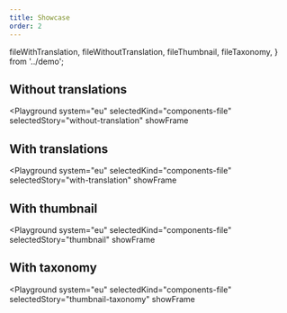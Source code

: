```yaml
---
title: Showcase
order: 2
---
```



  fileWithTranslation,
  fileWithoutTranslation,
  fileThumbnail,
  fileTaxonomy,
} from '../demo';

## Without translations

<Playground
  system="eu"
  selectedKind="components-file"
  selectedStory="without-translation"
  showFrame
>
  <Html markup={fileWithoutTranslation} />
</Playground>

## With translations

<Playground
  system="eu"
  selectedKind="components-file"
  selectedStory="with-translation"
  showFrame
>
  <Html markup={fileWithTranslation} />
</Playground>

## With thumbnail

<Playground
  system="eu"
  selectedKind="components-file"
  selectedStory="thumbnail"
  showFrame
>
  <Html markup={fileThumbnail} />
</Playground>

## With taxonomy

<Playground
  system="eu"
  selectedKind="components-file"
  selectedStory="thumbnail-taxonomy"
  showFrame
>
  <Html markup={fileTaxonomy} />
</Playground>
